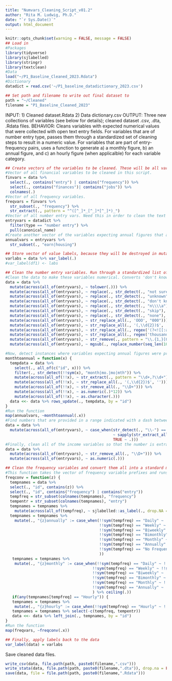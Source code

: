 ```yaml
---
title: "Numvars_Cleaning_Script_v01.2"
author: "Rita M. Ludwig, Ph.D."
date: "`r Sys.Date()`"
output: html_document
---
```


```r
knitr::opts_chunk$set(warning = FALSE, message = FALSE)
## Load in
#Packages
library(tidyverse)
library(sjlabelled)
library(stringr)
library(textclean)
#Data
load("~/P1_Baseline_Cleaned_2023.Rdata")
#Dictionary
datadict = read.csv('~/P1_baseline_datadictionary_2023.csv')

## Set path and filename to write out final dataset to
path = "~/Cleaned"
filename = "P1_Baseline_Cleaned_2023"
```
INPUT: 1) Cleaned dataset.Rdata 2) Data dictionary.csv
OUTPUT: Three new collections of variables (see below for details); cleaned dataset .csv, .dta, .Rdata files.
BEHAVIOR: Cleans variables with expected numerical values that were collected with open text entry fields. For variables that are of number entry type, passes them through a standardized set of cleaning steps to result in a numeric value. For variables that are part of entry-frequency pairs, uses a function to generate a) a monthly figure, b) an annual figure, and c) an hourly figure (when applicalble) for each variable category.
```r
## Create vectors of the variables to be cleaned. These will be all variables of 'number entry' type, which include financial frequency-amount pair variables.
#Vector of all financial variables to be cleaned in this script. 
finvars = data %>%
  select(., contains("entry") | contains("frequency")) %>%
  select(., contains("finances")| contains("jobs")) %>%
  colnames(.)
#Vector of all frequency variables.
freqvars = finvars %>%
  str_subset(., "frequency") %>%
  str_extract(., pattern = "^([^_]*_[^_]*[^_]*)_")
#Vector of all number entry vars. Need this in order to clean the text that participants provided.
entryvars = datadict %>% 
  filter(type == "number entry") %>% 
  pull(canonical_name)
#Create another vector of the variables expecting annual figures that aren't part of freq-amt pairs, since some people provided monthly and that needs to be converted.
annualvars = entryvars %>%
  str_subset(., "earn|housing")

## Store vector of value labels, because they will be destroyed in mutate calls and will need to be re-applied at the end.
varlabs = data %>% var_label(.)  
#var_label(df1) <- labs
```
```r
## Clean the number entry variables. Run through a standardized list of cleaning steps, including converting all of the 'cute' ways participants enter numbers. This cleaning saves the updates in-place, meaning that no new 'cleaned' variables are created in the dataset; the original values are overwritten with the cleaned ones.
#Clean the data to make these variables numerical. Converts 'don't know' answers to NA; replace Os substituted for 0s in hundreds; replace commas written after the dollar figure to periods (e.g. "90,00 to 90.00"); replace Ks following numbers with 000s; convert numbers written in English to digits, strip decimal places from numbers.
data = data %>% 
  mutate(across(all_of(entryvars), ~ tolower(.))) %>%
  mutate(across(all_of(entryvars), ~ replace(., str_detect(., "not sure"), NA_real_))) %>%
  mutate(across(all_of(entryvars), ~ replace(., str_detect(., "unknown"), NA_real_))) %>%
  mutate(across(all_of(entryvars), ~ replace(., str_detect(., "don't know"), NA_real_))) %>%
  mutate(across(all_of(entryvars), ~ replace(., str_detect(., "n\\\\a"), NA_real_))) %>%
  mutate(across(all_of(entryvars), ~ replace(., str_detect(., "skip"), NA_real_))) %>%
  mutate(across(all_of(entryvars), ~ replace(., str_detect(., "none"), 0))) %>%
  mutate(across(all_of(entryvars), ~ str_replace_all(., 'OOO', "000"))) %>%
  mutate(across(all_of(entryvars), ~ str_replace_all(., '(,\\d{2})$', '.00'))) %>%
  mutate(across(all_of(entryvars), ~ str_replace_all(., regex('(?<![[:alpha:]])K\\b', ignore_case = TRUE), "000"))) %>%
  mutate(across(all_of(entryvars), ~ str_replace_all(., regex('thousand', ignore_case = TRUE), "000"))) %>%
  mutate(across(all_of(entryvars), ~ str_remove(., pattern = "\\.{1,}[0-9]{2}"))) %>%
  mutate(across(all_of(entryvars), ~ mgsub(., replace_number(seq_len(100)), seq_len(100))))

#Now, detect instances where variables expecting annual figures were provided monthly ones, and calculate their annual estimates.
monthtoannual = function(x) {
  tempdata = data %>% 
    select(., all_of(c("id", x))) %>%
    filter(., str_detect(!!sym(x), "month|mo.|mo|mth")) %>%
    mutate(across(all_of(!!x), ~ str_extract(., pattern = "\\d+,?\\d+"))) %>%
    mutate(across(all_of(!!x), ~ str_replace_all(., '(,\\d{2})$', ''))) %>%
    mutate(across(all_of(!!x), ~ str_remove_all(., "\\D+"))) %>%
    mutate(across(all_of(!!x), ~ as.numeric(.)*12)) %>%
    mutate(across(all_of(!!x), ~ as.character(.)))
  data <<- data %>% rows_update(., tempdata, by = "id")
}
#Run the function
map(annualvars, ~monthtoannual(.x))
#Find numbers that are provided in a range indicated with a dash between numbers and take the median
data = data %>%
  mutate(across(all_of(entryvars), ~ case_when(str_detect(., "\\-") == TRUE
                                               ~ sapply(str_extract_all(., '[0-9.]+'), function(x) as.character(round(median(as.numeric(x)),0))),
                                               TRUE ~ .)))
#Finally, clean all of the income variables so that the number is extracted.
data = data %>%
  mutate(across(all_of(entryvars), ~ str_remove_all(., "\\D+"))) %>%
  mutate(across(all_of(entryvars), ~ as.numeric(.)))
```
```r
## Clean the frequency variables and convert them all into a standard metric. Here, generate two new variables each - one for monthly, and one for annual converted amounts.
#This function takes the vector of frequency variable prefixes and runs them through a mathematical conversion to generate monthly and annual figures.
freqconv = function(z) {
  tempnames = data %>% 
  select(., "id", contains(z)) %>%
  select(., "id", contains("frequency") | contains("entry")) 
  tempfreq = str_subset(colnames(tempnames), "frequency")
  tempentr = str_subset(colnames(tempnames), "entry")
  tempnames = tempnames %>%
    mutate(across(all_of(tempfreq), ~ sjlabelled::as_label(., drop.NA = TRUE)))
  tempnames = tempnames %>%
    mutate(., "{z}annually" := case_when(!!sym(tempfreq) == "Daily" ~ !!sym(tempentr)*365,
                                         !!sym(tempfreq) == "Weekly" ~ !!sym(tempentr)*52,
                                         !!sym(tempfreq) == "Biweekly" ~ !!sym(tempentr)*26,
                                         !!sym(tempfreq) == "Bimonthly" ~ !!sym(tempentr)*24,
                                         !!sym(tempfreq) == "Monthly" ~ !!sym(tempentr)*12,
                                         !!sym(tempfreq) == "Annually" ~ !!sym(tempentr)*1,
                                         !!sym(tempfreq) == "No Frequency" ~ !!sym(tempentr)*1
                                         ))
   tempnames = tempnames %>% 
    mutate(., "{z}monthly" := case_when(!!sym(tempfreq) == "Daily" ~ !!sym(tempentr)*30.437,
                                      !!sym(tempfreq) == "Weekly" ~ !!sym(tempentr)*4.35,
                                      !!sym(tempfreq) == "Biweekly" ~ !!sym(tempentr)*2.17,
                                      !!sym(tempfreq) == "Bimonthly" ~ !!sym(tempentr)*2,
                                      !!sym(tempfreq) == "Monthly" ~ !!sym(tempentr)*1,
                                      !!sym(tempfreq) == "Annually" ~ !!sym(tempentr)/12
                                      ) %>% ceiling(.))
   if(any(tempnames[tempfreq] == "Hourly")) {
   tempnames = tempnames %>% 
    mutate(., "{z}hourly" := case_when(!!sym(tempfreq) == "Hourly" ~ !!sym(tempentr)*1))}
   tempnames = tempnames %>% select(-c(tempfreq, tempentr))
   data <<- data %>% left_join(., tempnames, by = "id")
}
#Run the function
map(freqvars, ~freqconv(.x))

## Finally, apply labels back to the data
var_label(data) = varlabs
```
Save cleaned data files.
```r
write_csv(data, file.path(path, paste0(filename,".csv")))
write_stata(data, file.path(path, paste0(filename,".dta")), drop.na = FALSE, version = 14)
save(data, file = file.path(path, paste0(filename,".Rdata")))
```